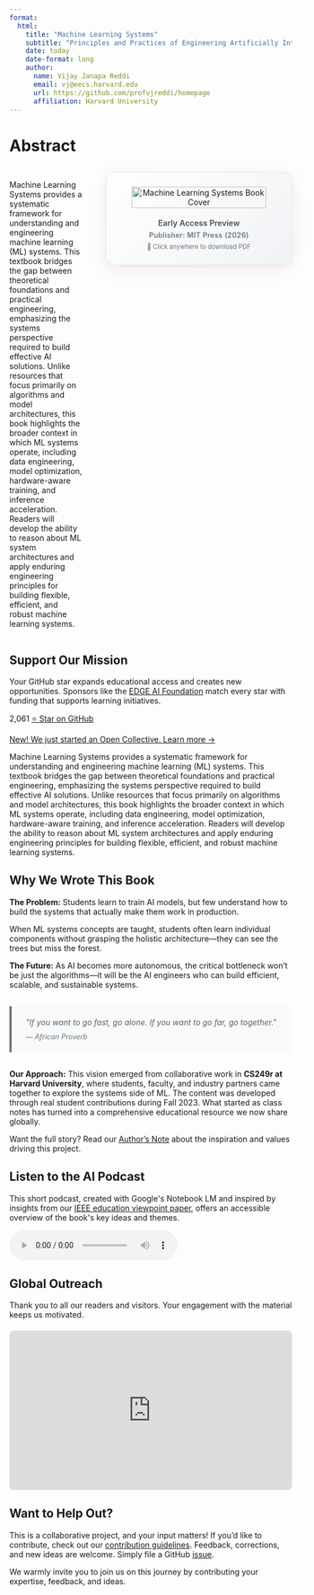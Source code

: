 ```yaml
---
format:
  html:
    title: "Machine Learning Systems"
    subtitle: "Principles and Practices of Engineering Artificially Intelligent Systems"
    date: today
    date-format: long
    author:
      name: Vijay Janapa Reddi
      email: vj@eecs.harvard.edu
      url: https://github.com/profvjreddi/homepage
      affiliation: Harvard University
---
```


```{=html}
<style>
  .abstract-section {
    display: flex;
    gap: 40px;
    align-items: flex-start;
    margin: 30px 0;
  }
  
  .abstract-content {
    flex: 1;
  }
  
  .book-card {
    flex-shrink: 0;
    width: 300px;
    text-align: center;
    padding: 25px 15px;
    background: linear-gradient(135deg, #fefefe 0%, #f8f9fa 50%, #f0f2f5 100%);
    border: 1px solid #e8eaed;
    border-radius: 16px;
    box-shadow: 0 8px 32px rgba(165, 28, 48, 0.08), 0 2px 8px rgba(0,0,0,0.04);
  }
  
  .book-image {
    width: 100%;
    max-width: 240px;
    height: auto;
    margin-bottom: 18px;
  }
  
  .book-card-link {
    text-decoration: none;
    color: inherit;
    display: block;
    transition: transform 0.2s ease-in-out, box-shadow 0.2s ease-in-out;
  }
  
  .book-card-link:hover {
    transform: scale(1.02);
  }
  
  .book-card-link:hover .book-card {
    box-shadow: 0 12px 40px rgba(165, 28, 48, 0.15), 0 4px 12px rgba(0,0,0,0.08);
  }
  
  .book-title {
    margin: 0 0 6px 0;
    color: #495057;
    font-size: 1em;
    font-weight: 600;
    text-shadow: none;
  }
  
  .book-subtitle {
    margin: 0;
    color: #6c757d;
    font-size: 0.9em;
    font-weight: 600;
    letter-spacing: 0.3px;
  }
  
  @media (max-width: 768px) {
    .abstract-section {
      flex-direction: column;
      gap: 20px;
    }
    
    .abstract-content {
      margin-bottom: 20px;
    }
    
    .book-card-link {
      width: 100%;
      max-width: 300px;
      margin: 0 auto;
    }
    
    .book-card {
      padding: 15px 10px;
    }
    
    .book-image {
      max-width: 200px;
      margin-bottom: 12px;
    }
    
    .book-title {
      font-size: 1em;
    }
    
    .book-subtitle {
      font-size: 0.85em;
    }
  }
</style>
```

# Abstract {.unnumbered}

::: {.content-visible when-format="html"}

```{=html}
<div class="abstract-section">
  <div class="abstract-content">
    <p>Machine Learning Systems provides a systematic framework for understanding and engineering machine learning (ML) systems. This textbook bridges the gap between theoretical foundations and practical engineering, emphasizing the systems perspective required to build effective AI solutions. Unlike resources that focus primarily on algorithms and model architectures, this book highlights the broader context in which ML systems operate, including data engineering, model optimization, hardware-aware training, and inference acceleration. Readers will develop the ability to reason about ML system architectures and apply enduring engineering principles for building flexible, efficient, and robust machine learning systems.</p>
  </div>
  
  <a href="https://mlsysbook.ai/pdf" target="_blank" class="book-card-link" title="Download PDF version">
    <div class="book-card">
      <img src="assets/images/covers/cover-hardcover-book.png" alt="Machine Learning Systems Book Cover" class="book-image">
      <p class="book-title">Early Access Preview</p>
      <p class="book-subtitle">Publisher: MIT Press (2026)</p>
      <p style="font-size: 0.8em; color: #6c757d; margin-top: 6px; margin-bottom: 0;">📖 Click anywhere to download PDF</p>
    </div>
  </a>
</div>
```

## Support Our Mission {.unnumbered}

```{=html}
<div class="support-mission">
  <p>Your GitHub star expands educational access and creates new opportunities. Sponsors like the <a href="https://edgeaifoundation.org/" target="_blank" rel="noopener noreferrer">EDGE AI Foundation</a> match every star with funding that supports learning initiatives.</p>
  
  <div class="support-actions">
    <span class="star-count" id="star-count">2,061</span>
    <a href="https://github.com/harvard-edge/cs249r_book" target="_blank" rel="noopener" class="github-star-btn">⭐ Star on GitHub</a>
  </div>
  
  <p class="support-note">
    <a href="https://opencollective.com/mlsysbook" target="_blank" rel="noopener">New! We just started an Open Collective. Learn more →</a>
  </p>
</div>
```

```{=html}
<script>
async function fetchGitHubStars() {
  const starElement = document.getElementById('star-count');
  
  try {
    const response = await fetch('https://api.github.com/repos/harvard-edge/cs249r_book');
    const data = await response.json();
    const starCount = data.stargazers_count;
    
    // Update the star count with thousands separator
    const formattedCount = starCount.toLocaleString();
    starElement.textContent = formattedCount;
    starElement.style.opacity = '1';
  } catch (error) {
    console.error('Failed to fetch GitHub stars:', error);
    // Show a fallback message if API fails
    starElement.textContent = '2,061+';
    starElement.style.opacity = '1';
  }
}

// Fetch stars when the page loads
document.addEventListener('DOMContentLoaded', fetchGitHubStars);
</script>
```

:::

::: {.content-visible when-format="pdf"}
Machine Learning Systems provides a systematic framework for understanding and engineering machine learning (ML) systems. This textbook bridges the gap between theoretical foundations and practical engineering, emphasizing the systems perspective required to build effective AI solutions. Unlike resources that focus primarily on algorithms and model architectures, this book highlights the broader context in which ML systems operate, including data engineering, model optimization, hardware-aware training, and inference acceleration. Readers will develop the ability to reason about ML system architectures and apply enduring engineering principles for building flexible, efficient, and robust machine learning systems.
:::

```{=latex}
\clearpage
```

## Why We Wrote This Book {.unnumbered}

**The Problem:** Students learn to train AI models, but few understand how to build the systems that actually make them work in production.

When ML systems concepts are taught, students often learn individual components without grasping the holistic architecture—they can see the trees but miss the forest. 

**The Future:** As AI becomes more autonomous, the critical bottleneck won't be just the algorithms—it will be the AI engineers who can build efficient, scalable, and sustainable systems.

```{=html}
<blockquote style="margin: 30px 0; padding: 20px 25px; border-left: 4px solid #6c757d; background-color: #f8f9fa; font-style: italic; border-radius: 0 8px 8px 0;">
  "If you want to go fast, go alone. If you want to go far, go together."
  <footer style="margin-top: 10px; font-size: 0.9em; color: #6c757d;">— African Proverb</footer>
</blockquote>
```

**Our Approach:** This vision emerged from collaborative work in **CS249r at Harvard University**, where students, faculty, and industry partners came together to explore the systems side of ML. The content was developed through real student contributions during Fall 2023. What started as class notes has turned into a comprehensive educational resource we now share globally.

Want the full story? Read our [Author's Note](contents/frontmatter/foreword.qmd) about the inspiration and values driving this project.


::: {.content-visible when-format="html"}
## Listen to the AI Podcast {.unnumbered}

```{=html}
<div class="podcast-section">
  <p>
    This short podcast, created with Google's Notebook LM and inspired by insights from our <a href="https://web.eng.fiu.edu/gaquan/Papers/ESWEEK24Papers/CPS-Proceedings/pdfs/CODES-ISSS/563900a043/563900a043.pdf" target="_blank" rel="noopener">IEEE education viewpoint paper</a>, offers an accessible overview of the book's key ideas and themes.
  </p>
  <audio controls>
    <source src="assets/media/notebooklm_podcast_mlsysbookai.mp3" type="audio/mpeg">
    Your browser does not support the audio element.
  </audio>
</div>
```

:::

## Global Outreach {.unnumbered}

Thank you to all our readers and visitors. Your engagement with the material keeps us motivated.

```{=html}
<div style="position: relative; padding-top: 56.25%; margin: 20px 0;">
  <iframe
    src="https://lookerstudio.google.com/embed/reporting/e7192975-a8a0-453d-b6fe-1580ac054dbf/page/0pNbE"
    frameborder="0"
    style="position: absolute; top: 0; left: 0; width: 100%; height: 100%; border:0; border-radius: 8px;"
    allowfullscreen="allowfullscreen"
    sandbox="allow-storage-access-by-user-activation allow-scripts allow-same-origin allow-popups allow-popups-to-escape-sandbox">
  </iframe>
</div>
```

## Want to Help Out? {.unnumbered}

This is a collaborative project, and your input matters! If you'd like to contribute, check out our [contribution guidelines](https://github.com/harvard-edge/cs249r_book/blob/dev/docs/contribute.md). Feedback, corrections, and new ideas are welcome. Simply file a GitHub [issue](https://github.com/harvard-edge/cs249r_book/issues).

We warmly invite you to join us on this journey by contributing your expertise, feedback, and ideas.

```{=latex}
\part{key:frontmatter}
```
